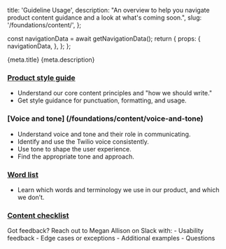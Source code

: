   title: 'Guideline Usage',
  description: "An overview to help you navigate product content guidance and a look at what's coming soon.",
  slug: '/foundations/content/',
};




  const navigationData = await getNavigationData();
  return {
    props: {
      navigationData,
    },
  };
};

<PageHeader>
  <PageHeaderDetails>
    <PageHeaderHeading>{meta.title}</PageHeaderHeading>
    <PageHeaderParagraph>{meta.description}</PageHeaderParagraph>
  </PageHeaderDetails>
  <PageHeaderSeparator>
    <Separator orientation="horizontal"/>
  </PageHeaderSeparator>
</PageHeader>

<contentwrapper>

<PageAside data={mdxHeadings} />

<content>

### [Product style guide](/foundations/content/product-style-guide)

- Understand our core content principles and "how we should write."
- Get style guidance for punctuation, formatting, and usage.

### [Voice and tone] (/foundations/content/voice-and-tone)

- Understand voice and tone and their role in communicating.
- Identify and use the Twilio voice consistently.
- Use tone to shape the user experience.
- Find the appropriate tone and approach.

### [Word list](/foundations/content/word-list)
- Learn which words and terminology we use in our product, and which we don’t.

### [Content checklist](/foundations/content/content-checklist)

<Callout variant="neutral" marginY="space70">
  <CalloutHeading as="h3">Got feedback?</CalloutHeading>
  <CalloutText>
Reach out to Megan Allison on Slack with:
- Usability feedback
- Edge cases or exceptions
- Additional examples
- Questions
  </CalloutText>
</Callout>

</content>
</contentwrapper>
